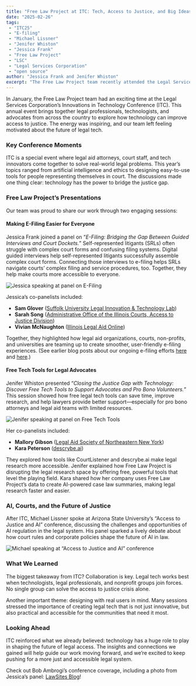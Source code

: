 ```yaml
---
title: "Free Law Project at ITC: Tech, Access to Justice, and Big Ideas"
date: "2025-02-26"
tags:
 - "ITC25"
 - "E-filing"
 - "Michael Lissner"
 - "Jenifer Whiston"
 - "Jessica Frank"
 - "Free Law Project"
 - "LSC"
 - "Legal Services Corporation"
 - "open source"
author: "Jessica Frank and Jenifer Whiston"
excerpt: "The Free Law Project team recently attended the Legal Services Corporation’s Innovations in Technology Conference, where we explored cutting-edge ways to improve access to justice through technology. By presenting on topics like e-filing solutions and free legal research tools, we showcased innovative collaborations and underscored the transformative potential of inclusive, user-centered tech in addressing the justice gap."
---
```


<p className="lead">In January, the Free Law Project team had an exciting time at the Legal Services Corporation’s Innovations in Technology Conference (ITC). This annual event brings together legal professionals, technologists, and advocates from across the country to explore how technology can improve access to justice. The energy was inspiring, and our team left feeling motivated about the future of legal tech.</p>

### Key Conference Moments

ITC is a special event where legal aid attorneys, court staff, and tech innovators come together to solve real-world legal problems. This year’s topics ranged from artificial intelligence and ethics to designing easy-to-use tools for people representing themselves in court. The discussions made one thing clear: technology has the power to bridge the justice gap.

### Free Law Project’s Presentations

Our team was proud to share our work through two engaging sessions:

#### Making E-Filing Easier for Everyone

Jessica Frank joined a panel on “<em>E-Filing: Bridging the Gap Between Guided Interviews and Court Dockets.</em>” Self-represented litigants (SRLs) often struggle with complex court forms and confusing filing systems. Digital guided interviews help self-represented litigants successfully assemble complex court forms. Connecting those interviews to e-filing helps SRLs navigate courts’ complex filing and service procedures, too. Together, they help make courts more accessible to everyone.

<img src="/images/ITC25/Jessica.jpg" alt="Jessica speaking at panel on E-Filing"/>

Jessica’s co-panelists included:
<ul>
  <li><strong>Sam Glover</strong> (<a href="https://suffolklitlab.org/">Suffolk University Legal Innovation & Technology Lab</a>)</li>
  <li><strong>Sarah Song</strong> (<a href="https://www.illinoiscourts.gov/aoic/access-to-justice/">Administrative Office of the Illinois Courts, Access to Justice Division</a>)</li>
  <li><strong>Vivian McNaughton</strong> (<a href="https://www.illinoislegalaid.org/">Illinois Legal Aid Online</a>)</li>
</ul>

Together, they highlighted how legal aid organizations, courts, non-profits, and universities are teaming up to create smoother, user-friendly e-filing experiences. (See earlier blog posts about our ongoing e-filing efforts <a href="https://free.law/2024/04/29/court-systems-research/">here</a> and <a href="https://free.law/2024/12/23/bridging-the-justice-gap-ecourts/">here</a>.)

#### Free Tech Tools for Legal Advocates

Jenifer Whiston presented “<em>Closing the Justice Gap with Technology: Discover Free Tech Tools to Support Advocates and Pro Bono Volunteers.</em>” This session showed how free legal tech tools can save time, improve research, and help lawyers provide better support—especially for pro bono attorneys and legal aid teams with limited resources.

<img src="/images/ITC25/Jenifer.jpg" alt="Jenifer speaking at panel on Free Tech Tools"/>

Her co-panelists included:
<ul>
  <li><strong>Mallory Gibson</strong> (<a href="https://www.lasnny.org/">Legal Aid Society of Northeastern New York</a>)</li>
  <li><strong>Kara Peterson</strong> (<a href="http://descrybe.ai">descrybe.ai</a>)</li>
</ul>

They explored how tools like CourtListener and descrybe.ai make legal research more accessible. Jenifer explained how Free Law Project is disrupting the legal research space by offering free, powerful tools that level the playing field. Kara shared how her company uses Free Law Project’s data to create AI-powered case law summaries, making legal research faster and easier.

### AI, Courts, and the Future of Justice

After ITC, Michael Lissner spoke at Arizona State University’s “Access to Justice and AI” conference, discussing the challenges and opportunities of AI regulation in the legal system. His panel sparked a lively debate about how court rules and corporate policies shape the future of AI in law.

<img src="/images/ITC25/Mike.jpg" alt="Michael speaking at “Access to Justice and AI” conference"/>

### What We Learned

The biggest takeaway from ITC? Collaboration is key. Legal tech works best when technologists, legal professionals, and nonprofit groups join forces. No single group can solve the access to justice crisis alone.

Another important theme: designing with real users in mind. Many sessions stressed the importance of creating legal tech that is not just innovative, but also practical and accessible for the communities that need it most.

### Looking Ahead

ITC reinforced what we already believed: technology has a huge role to play in shaping the future of legal access. The insights and connections we gained will help guide our work moving forward, and we’re excited to keep pushing for a more just and accessible legal system.

Check out Bob Ambrogi’s conference coverage, including a photo from Jessica’s panel: <a href="https://www.lawnext.com/2025/01/at-the-lscs-innovations-in-tech-conference-the-justice-gap-persists-in-legal-tech-but-scrappy-innovators-drive-change-nonetheless.html">LawSites Blog</a>!
